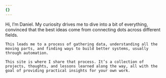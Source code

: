 ```yaml
---
{}
---
```

<div class="grid grid-cols-1 md:grid-cols-2 items-start gap-8 md:items-center">
  <div class="mx-auto w-2/3 overflow-hidden rounded-xl shadow-lg aspect-[4/5] md:mx-0 md:w-auto md:aspect-[3/4]">
    <CldImage src="https://res.cloudinary.com/dellp9a4z/image/upload/v1755260288/daniel_adrian_color_frzcnl.webp" alt="A portrait of Daniel Adrian" width={1108} height={1751} sizes="(max-width: 768px) 100vw, 50vw" class="w-full h-full object-cover object-top" />
  </div>

  <div class="prose prose-lg dark:prose-invert max-w-none text-black dark:text-neutral-100 px-4 sm:px-6 lg:px-8">
    Hi, I’m Daniel. My curiosity drives me to dive into a bit of everything, convinced that the best ideas come from connecting dots across different fields.

    This leads me to a process of gathering data, understanding all the moving parts, and finding ways to build better systems, usually through automation.

    This site is where I share that process. It’s a collection of projects, thoughts, and lessons learned along the way, all with the goal of providing practical insights for your own work.
  </div>
</div>
